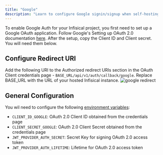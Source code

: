 ```yaml
---
title: "Google"
description: "Learn to configure Google signin/signup when self-hosting Infisical."
---
```

To enable Google Auth for your Infisical project, you first need to set up a Google OAuth application.
Follow Google's Setting up OAuth 2.0 documentation [here](https://support.google.com/googleapi/answer/6158849). After the setup, copy the Client ID and Client secret. You will need them below.

## Configure Redirect URI
Add the following URI to the Authorized redirect URIs section in the OAuth Client credentials page - `BASE_URL/api/v1/auth/callback/google`. Replace BASE_URL with the URL of your hosted Infisical instance. 
![google redirect](../../images/authentication-google-redirect.png)

## General Configuration
You wil need to configure the following [environment variables](https://infisical.com/docs/self-hosting/configuration/envars):

- `CLIENT_ID_GOOGLE`: OAuth 2.0 Client ID obtained from the credentials page
- `CLIENT_SECRET_GOOGLE`: OAuth 2.0 Client Secret obtained from the credentials page
- `JWT_PROVIDER_AUTH_SECRET`: Secret Key for signing OAuth 2.0 access token
- `JWT_PROVIDER_AUTH_LIFETIME`: Lifetime for OAuth 2.0 access token
